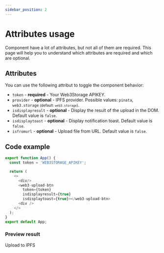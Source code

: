 ```yaml
---
sidebar_position: 2
---
```


# Attributes usage

Component have a lot of attributes, but not all of them are required. This page will help you to understand which attributes are required and which are optional.

## Attributes

You can use the following attribut to toggle the component behavior:

  - `token` - **required** - Your Web3Storage APIKEY.
  - `provider` - **optional** - IPFS provider. Possible values: `pinata`, `web3.storage` <small>(default: `web3.storage`)</small>.
  - `isdisplayresult` - **optional** - Display the result of the upload in the DOM. Default value is `false`.
  - `isdisplaytoast` - **optional** - Display notification toast. Default value is `false`.
  - `isfromurl` - **optional** - Upload file from URL. Default value is `false`.

## Code example

```js
export function App() {
  const token = 'WEB3STORAGE_APIKEY';

  return (
    <>
      <div/>
      <web3-upload-btn 
        token={token}
        isdisplayresult={true}
        isdisplaytoast={true}></web3-upload-btn>
      <div />
    </>
  );
}
export default App;

```

### Preview result


<web3-upload-btn 
    token="eyJhbGciOiJIUzI1NiIsInR5cCI6IkpXVCJ9.eyJzdWIiOiJkaWQ6ZXRocjoweDRiMjk5MEFiNzVjZmQ0MTgyN0EzQTNjNGViNjdFRDA1Y0YwNTU5M0MiLCJpc3MiOiJ3ZWIzLXN0b3JhZ2UiLCJpYXQiOjE2NDM2NjExODA1MDAsIm5hbWUiOiJuZ3h3ZWIzIn0.AMvg_jKnPB2pRPiR6f8AebIHrldAwMCpxILQ7av_SD8"
    isdisplayresult="true"
    isdisplaytoast="true">
  Upload to IPFS
</web3-upload-btn>